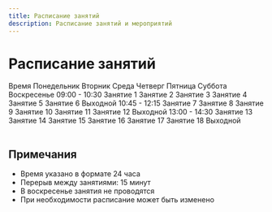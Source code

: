 ```yaml
---
title: Расписание занятий
description: Расписание занятий и мероприятий
---
```



# Расписание занятий

<div className="max-w-5xl mx-auto">
  <Table>
    <TableHead>
      <TableRow>
        <TableCell isHeader className="w-32">Время</TableCell>
        <TableCell isHeader>Понедельник</TableCell>
        <TableCell isHeader>Вторник</TableCell>
        <TableCell isHeader>Среда</TableCell>
        <TableCell isHeader>Четверг</TableCell>
        <TableCell isHeader>Пятница</TableCell>
        <TableCell isHeader>Суббота</TableCell>
        <TableCell isHeader>Воскресенье</TableCell>
      </TableRow>
    </TableHead>
    <TableBody>
      <TableRow>
        <TableCell className="font-medium">09:00 - 10:30</TableCell>
        <TableCell>Занятие 1</TableCell>
        <TableCell>Занятие 2</TableCell>
        <TableCell>Занятие 3</TableCell>
        <TableCell>Занятие 4</TableCell>
        <TableCell>Занятие 5</TableCell>
        <TableCell>Занятие 6</TableCell>
        <TableCell>Выходной</TableCell>
      </TableRow>
      <TableRow>
        <TableCell className="font-medium">10:45 - 12:15</TableCell>
        <TableCell>Занятие 7</TableCell>
        <TableCell>Занятие 8</TableCell>
        <TableCell>Занятие 9</TableCell>
        <TableCell>Занятие 10</TableCell>
        <TableCell>Занятие 11</TableCell>
        <TableCell>Занятие 12</TableCell>
        <TableCell>Выходной</TableCell>
      </TableRow>
      <TableRow>
        <TableCell className="font-medium">13:00 - 14:30</TableCell>
        <TableCell>Занятие 13</TableCell>
        <TableCell>Занятие 14</TableCell>
        <TableCell>Занятие 15</TableCell>
        <TableCell>Занятие 16</TableCell>
        <TableCell>Занятие 17</TableCell>
        <TableCell>Занятие 18</TableCell>
        <TableCell>Выходной</TableCell>
      </TableRow>
    </TableBody>
  </Table>
</div>

## Примечания

- Время указано в формате 24 часа
- Перерыв между занятиями: 15 минут
- В воскресенье занятия не проводятся
- При необходимости расписание может быть изменено 